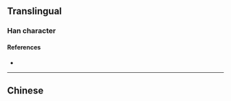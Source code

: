 {{character info}}
==Translingual==

===Han character===
{{Han char|rn=82|rad=毛|as=08|sn=12|four=|canj=HULMY|ids=⿺毛非}}

====References====
* {{Han ref|kx=0594.261|dkj=16884|hdz=31999.150|uh=6BF4|ud=27636}}

----

==Chinese==
{{zh-see|屄|v}}